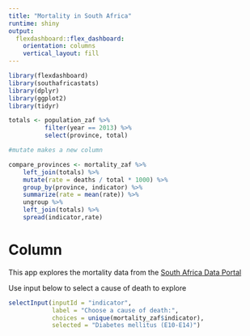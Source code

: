 ```yaml
---
title: "Mortality in South Africa"
runtime: shiny
output: 
  flexdashboard::flex_dashboard:
    orientation: columns
    vertical_layout: fill
---
```


```r
library(flexdashboard)
library(southafricastats)
library(dplyr)
library(ggplot2)
library(tidyr)

totals <- population_zaf %>%
          filter(year == 2013) %>%
          select(province, total)

#mutate makes a new column

compare_provinces <- mortality_zaf %>%
    left_join(totals) %>%
    mutate(rate = deaths / total * 1000) %>%
    group_by(province, indicator) %>%
    summarize(rate = mean(rate)) %>%
    ungroup %>%
    left_join(totals) %>%
    spread(indicator,rate)

```

Column {.sidebar}
====================================================

This app explores the mortality data from the 
[South Africa Data Portal](http://southafrica.opendataforafrica.org/)

Use input below to select a cause of death to explore


```r
selectInput(inputId = "indicator",
            label = "Choose a cause of death:",
            choices = unique(mortality_zaf$indicator),
            selected = "Diabetes mellitus (E10-E14)")


```


```r



```



